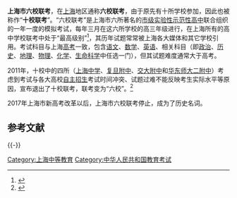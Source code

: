 '''上海市六校联考'''，在[[上海|上海]]地区通称'''六校联考'''，由于原先有十所学校参加，因此也被称作“'''十校联考'''”。“六校联考”是上海市六所著名的[[上海市实验性、示范性高中名单|市级实验性示范性高中]]联合组织的一年一度的模拟考试，每年三月在这六所学校的高三年级进行，在上海所有的高中学校联考中处于“最高级别”<ref>{{Cite web |url=http://www.jfdaily.com/a/2018822.htm |title=解放日报：高三名校联考今年“变脸” |accessdate=2011-03-05 |archive-date=2013-04-26 |archive-url=https://archive.is/20130426212555/http://www.jfdaily.com/a/2018822.htm |dead-url=no }}</ref>，其历年试题常常被上海各大媒体和其它学校引用。考试科目与上海[[普通高等学校招生全国统一考试|高考]]一致，包含[[语文|语文]]、[[数学|数学]]、[[英语|英语]]、相关科目（即[[政治|政治]]、[[历史|历史]]、[[地理|地理]]、[[物理|物理]]、[[化学|化学]]、[[生命科学|生命科学]]中任选一门），但其试题难度通常大于高考。

2011年，十校中的四所（[[上海中学|上海中学]]、[[复旦附中|复旦附中]]、[[交大附中|交大附中]]和[[华东师大二附中|华东师大二附中]]）考虑到考试与各大高校[[自主招生|自主招生]]考试时间冲突、试题过难不能反映考生实际水平等原因，宣布退出了十校联考，联考变为“六校”。<ref>{{Cite web |url=http://news.163.com/11/0304/12/6UA4V2R000014AED.html |title=网易：高三生联考六校取代十校 |accessdate=2011-03-05 |archive-date=2016-06-25 |archive-url=https://web.archive.org/web/20160625123941/http://news.163.com/11/0304/12/6UA4V2R000014AED.html |dead-url=no }}</ref>

2017年上海市新高考改革以后，上海市六校联考停止，成为了历史名词。

==参考文献==
{{Reflist}}

{{-}}
{{上海市十校联考}}
{{SH-edu-stub}}

[[Category:上海中等教育|Category:上海中等教育]]
[[Category:中华人民共和国教育考试|Category:中华人民共和国教育考试]]